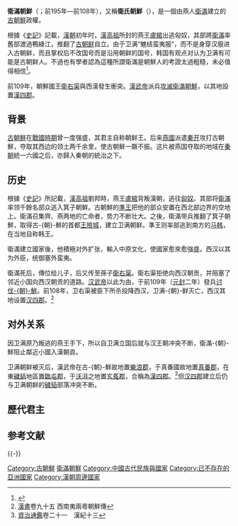 {{noteTA
|T=zh-hans:卫满朝鲜; zh-hant:衛滿朝鮮;
|1=zh-hans:檀君朝鲜; zh-hant:檀君朝鮮;
|2=zh-hans:古朝鲜; zh-hant:古朝鮮;
|3=zh-hans:箕子朝鲜; zh-hant:箕子朝鮮;
|4=zh-hans:卫满朝鲜; zh-hant:衛滿朝鮮;
}}
{{Infobox Former Country
|native_name = {{lang|ko|衛滿朝鮮 (위만조선)}}
|conventional_long_name = 衛滿朝鮮
|common_name = 衛滿朝鮮 Wiman Joseon
|continent = moved from Category:Asia to East Asia
|region = 东亚
|country = [[满洲|满洲]]及[[朝鲜半岛|朝鲜半岛]]北部
|era = 古代
|status = 
|status_text = 
|empire = 
|government_type = 帝制
|year_start = 約前194年
|year_end = 前108年
|_noautocat = yse <!--約略年份手動添加分類-->
|event_start = 衛滿建國
|date_start = 
|event_end = [[汉灭朝鲜之战|朝鲜被西汉攻灭]]
|date_end = 
|event1 = 
|date_event1 = 
|event2 = 
|date_event2 = 
|event3 = 
|date_event3 = 
|event4 = 
|date_event4 = 
|event_post = 
|date_post = 
|p1 = 
|s1 = 扶余国
|s2 = 三韩
|s3 = 汉四郡
|flag_s2 = 
|image_flag = 
|flag = 
|flag_type = 
|image_coat = 
|symbol = 
|symbol_type = 
|image_map = File:Korea-108 BC.jpg
|image_map_caption = 前108年时期的古朝鲜
|capital = [[阿斯达|阿斯达]]、[[王险城|王险城]]
|common_languages = [[古朝鲜语|古朝鲜语]]、[[汉语|汉语]]
|religion = [[朝鲜巫教|朝鲜巫教]]
|currency = 
|leader1 = [[卫满|卫满]]
|leader2 = [[卫右渠|卫右渠]]
|year_leader1 = 前194年-?
|year_leader2 = ?-前108年
|title_leader = [[朝鲜半岛君主列表|国王]]
|stat_year1 = 
|stat_area1 = 
|today = {{ROK}}<br>{{DPRK}}<br>{{flag|PRC}}
|footnotes = 
}}
{{Infobox Korean name
|hangul=위만조선
|hanja=衛滿朝鮮
|rr=Wiman joseon
|mr=Wiman josŏn
|}}
'''衛滿朝鮮'''（{{kor|k=위만조선|hanja=衛滿朝鮮|rm=Wiman joseon}}；前195年—前108年），又稱'''衛氏朝鮮'''（{{kor|k=위씨조선|hanja=衛氏朝鮮|rm=Wissi joseon}}），是一個由燕人[[衛滿|衛滿]]建立的[[古朝鮮|古朝鮮]]政權。
{{朝鲜历史}}

根據《[[史記|史記]]》記載，[[漢朝|漢朝]]初年时，[[漢高祖|漢高祖]]所封的燕王[[盧綰|盧綰]]出逃匈奴，其部將[[衛滿|衛滿]]率舊部渡過鴨綠江，推翻了[[古朝鲜|古朝鲜]]自立。由于卫满“魋结蛮夷服”，而不是身穿汉服进入古朝鲜，而且掌权后不改国号而是沿用朝鲜的国号，韩国有观点对认为卫满有可能是古朝鲜人{{r|杨雨蕾|page=18}}。不過也有學者認為這種所謂衛滿是朝鮮人的考證太過粗糙，未必值得相信<ref>{{Cite journal|title=東北亞古代的移民與王權發展：以樂浪郡成立為中心|author=甘懷真|url=http://www.his.ncku.edu.tw/chinese/uploadeds/364.pdf|journal=成大歷史學報|issue=36號|year=2009六月|volume=|page=77-100|access-date=2020-01-06|archive-date=2020-02-16|archive-url=https://web.archive.org/web/20200216221821/http://www.his.ncku.edu.tw/chinese/uploadeds/364.pdf|dead-url=no}}</ref>。

前109年，朝鮮國王[[衛右渠|衛右渠]]與西漢發生衝突。[[漢武帝|漢武帝]]派兵[[汉灭朝鲜之战|攻滅衛滿朝鮮]]，以其地設置[[漢四郡|漢四郡]]。

==背景==
[[古朝鮮|古朝鮮]]在[[戰國時期|戰國時期]]曾一度强盛，其君主自称朝鲜王。后来[[燕國|燕國]]派遣[[秦开|秦开]]攻打古朝鮮，夺取其西边的领土两千余里，使古朝鮮一蹶不振。这片被燕国夺取的地域在[[秦朝|秦朝]]統一六國之后，亦歸入秦朝的統治之下。

==历史==
根據《[[史記|史記]]》所記載，[[漢高祖|漢高祖]]劉邦時，燕王[[盧綰|盧綰]]背叛漢朝，逃往[[匈奴|匈奴]]。其部将[[衛滿|衛滿]]率领千餘名部众逃入箕子朝鮮。古朝鮮的[[準王|準王]]把他的部众安置在西北部边界的空地上。衛滿召集齊、燕两地的亡命者，势力不断壮大。之後，衛滿带兵推翻了箕子朝鮮，取得古-{朝}-鮮的首都[[王險城|王險城]]，建立卫满朝鲜。準王则率部逃到南方的[[马韩|马韩]]，在当地自称韩王。

衛滿建立國家後，他積極对外扩张，輸入中原文化，使國家愈來愈強盛。西汉以其为外臣，统御塞外蛮夷。

衛滿死后，傳位给儿子，后又传至孫子[[衛右渠|衛右渠]]。衛右渠拒绝向西汉朝贡，并阻塞了邻近小国向西汉朝贡的道路。[[汉武帝|汉武帝]]以此为由，于前109年（[[元封_(西汉)|元封]]二年）發兵[[汉灭朝鲜之战|讨伐-{朝}-鮮]]。前108年，卫右渠被臣下所杀投降西汉，卫满-{朝}-鲜灭亡，西汉其地设置[[汉四郡|汉四郡]]。<ref>[[漢書|漢書]]卷九十五 西南夷兩粵朝鮮傳</ref>

==对外关系==
因卫满原乃叛逃的燕王手下，所以自卫满立国后就与汉王朝冲突不断，衛滿-{朝}-鮮阻止鄰近小國入漢朝貢。

卫满朝鲜被灭后，漢武帝在古-{朝}-鮮故地置[[樂浪郡|樂浪郡]]，于真番國故地置[[真番郡|真番郡]]，在東[[穢貊|穢貊]]地區置[[臨屯郡|臨屯郡]]，于[[沃沮|沃沮]]之地置[[玄菟郡|玄菟郡]]，合稱為[[漢四郡|漢四郡]]。<ref>[[資治通鑑|資治通鑑]]卷二十一　漢紀十三</ref>但[[汉四郡|汉四郡]]建立后仍与卫满朝鲜的[[穢貊|穢貊]]部落冲突不断。

== 歷代君主 ==
{{Main list|卫满朝鲜君主列表}}

== 参考文献 ==
{{Reflist|refs=
<ref name="杨雨蕾">{{cite book |author=杨雨蕾等编著 |coauthors= |title=《韩国的历史与文化》 |year=2011年6月|publisher=中山大学出版社 |location=广州 |isbn=978-7-306-03899-9}}</ref>
}}

{{-}}
{{古朝鮮}}
{{朝鮮半島朝代}}

[[Category:古朝鮮|Category:古朝鮮]]
[[Category:衛滿朝鮮|]]
[[Category:中國古代民族與國家|Category:中國古代民族與國家]]
[[Category:已不存在的亞洲國家|Category:已不存在的亞洲國家]]
[[Category:漢朝周邊國家|Category:漢朝周邊國家]]